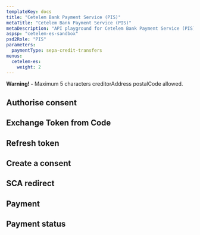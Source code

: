 ```yaml
---
templateKey: docs
title: "Cetelem Bank Payment Service (PIS)"
metaTitle: "Cetelem Bank Payment Service (PIS)"
metaDescription: "API playground for Cetelem Bank Payment Service (PIS)"
aspsp: "cetelem-es-sandbox"
psd2Role: "PIS"
parameters:
  paymentType: sepa-credit-transfers
menus:
  cetelem-es:
    weight: 2
---
```



<SimpleAlert color="warning">
  <span>
    <b>Warning! -</b> Maximum 5 characters creditorAddress postalCode allowed.
  </span>
</SimpleAlert>
<br/>
  <step>

## Authorise consent

  <AuthoriseStep/>
  </step>
  <step>

## Exchange Token from Code

  <CreateToken/>
  </step>
  <step>

## Refresh token

  <RefreshToken/>
  </step>
  <step>

## Create a consent

  <StepInitiatePayment />
  </step>
  <step>

  ## SCA redirect

  <SCAStep/>
  </step>
  <step>

## Payment

  <StepPayment/>
  </step>
  <step>

## Payment status

  <StepPaymentStatus/>
  </step>

